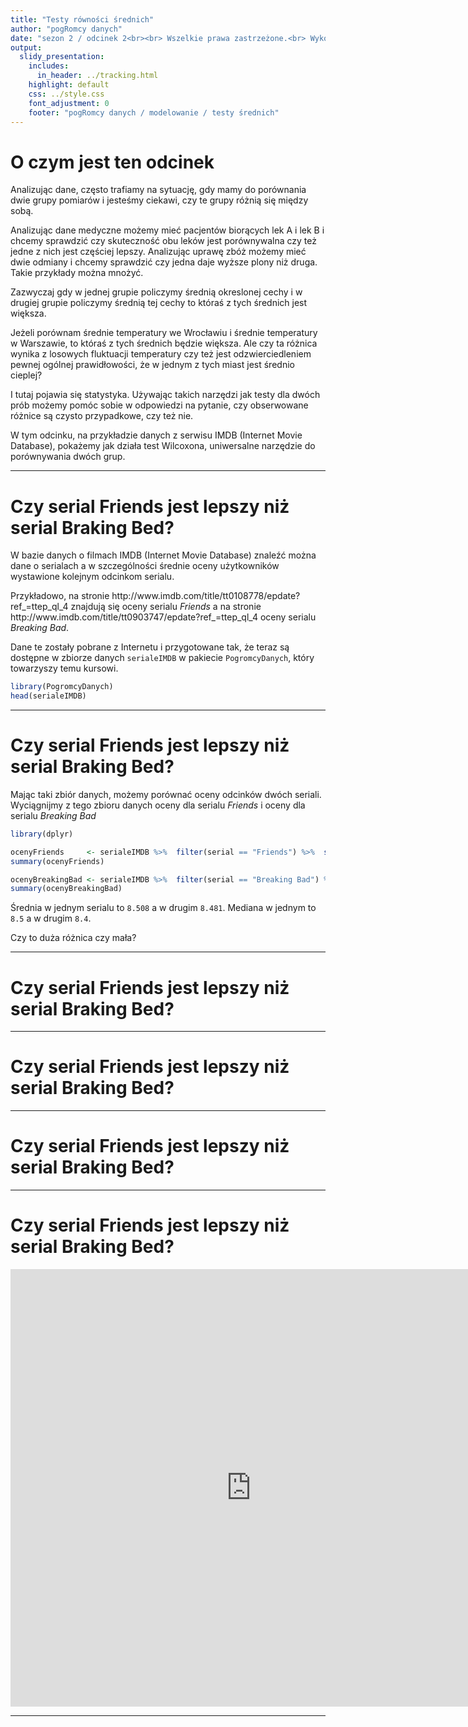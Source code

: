 ```yaml
---
title: "Testy równości średnich"
author: "pogRomcy danych"
date: "sezon 2 / odcinek 2<br><br> Wszelkie prawa zastrzeżone.<br> Wykorzystanie możliwe wyłącznie za zgodą autora.  <br><br><br><br>Naciśnij `A` by zamienić slajdy na ciągły tekst. <br> Naciśnij `T` by wyświetlić spis treści."
output:
  slidy_presentation:
    includes:
      in_header: ../tracking.html
    highlight: default
    css: ../style.css
    font_adjustment: 0
    footer: "pogRomcy danych / modelowanie / testy średnich"
---
```


# O czym jest ten odcinek

Analizując dane, często trafiamy na sytuację, gdy mamy do porównania dwie grupy pomiarów i jesteśmy ciekawi, czy te grupy różnią się między sobą.

Analizując dane medyczne możemy mieć pacjentów biorących lek A i lek B i chcemy sprawdzić czy skuteczność obu leków jest porównywalna czy też jedne z nich jest częściej lepszy. Analizując uprawę zbóż możemy mieć dwie odmiany i chcemy sprawdzić czy jedna daje wyższe plony niż druga. Takie przykłady można mnożyć.

Zazwyczaj gdy w jednej grupie policzymy średnią okreslonej cechy i w drugiej grupie policzymy średnią tej cechy to któraś z tych średnich jest większa. 

Jeżeli porównam średnie temperatury we Wrocławiu i średnie temperatury w Warszawie, to któraś z tych średnich będzie większa. Ale czy ta różnica wynika z losowych fluktuacji temperatury czy też jest odzwierciedleniem pewnej ogólnej prawidłowości, że w jednym z tych miast jest średnio cieplej?

I tutaj pojawia się statystyka. Używając takich narzędzi jak testy dla dwóch prób możemy pomóc sobie w odpowiedzi na pytanie, czy obserwowane różnice są czysto przypadkowe, czy też nie.

W tym odcinku, na przykładzie danych z serwisu IMDB (Internet Movie Database), pokażemy jak działa test Wilcoxona, uniwersalne narzędzie do porównywania dwóch grup.

---

# Czy serial Friends jest lepszy niż serial Braking Bed?

W bazie danych o filmach IMDB (Internet Movie Database) znaleźć można dane o serialach a w szczególności średnie oceny użytkowników wystawione kolejnym odcinkom serialu.

Przykładowo, na stronie http://www.imdb.com/title/tt0108778/epdate?ref_=ttep_ql_4 znajdują się oceny serialu *Friends* a na stronie http://www.imdb.com/title/tt0903747/epdate?ref_=ttep_ql_4  oceny serialu *Breaking Bad*.

Dane te zostały pobrane z Internetu i przygotowane tak, że teraz są dostępne w zbiorze danych `serialeIMDB` w pakiecie `PogromcyDanych`, który towarzyszy temu kursowi.

```r
library(PogromcyDanych)
head(serialeIMDB)
```

---

# Czy serial Friends jest lepszy niż serial Braking Bed?

Mając taki zbiór danych, możemy porównać oceny odcinków dwóch seriali. Wyciągnijmy z tego zbioru danych oceny dla serialu *Friends* i oceny dla serialu *Breaking Bad*

```r
library(dplyr)

ocenyFriends     <- serialeIMDB %>%  filter(serial == "Friends") %>%  select(ocena)
summary(ocenyFriends)

ocenyBreakingBad <- serialeIMDB %>%  filter(serial == "Breaking Bad") %>%  select(ocena)
summary(ocenyBreakingBad)
```

Średnia w jednym serialu to `8.508` a w drugim `8.481`. Mediana w jednym to `8.5` a w drugim `8.4`.

Czy to duża różnica czy mała?

---

# Czy serial Friends jest lepszy niż serial Braking Bed?

---

# Czy serial Friends jest lepszy niż serial Braking Bed?

---

# Czy serial Friends jest lepszy niż serial Braking Bed?

---

# Czy serial Friends jest lepszy niż serial Braking Bed?


<iframe width="770" height="700" frameborder="0" src="https://smarterpoland.shinyapps.io/serialeIMDB_dwieGrupy"></iframe>

---



